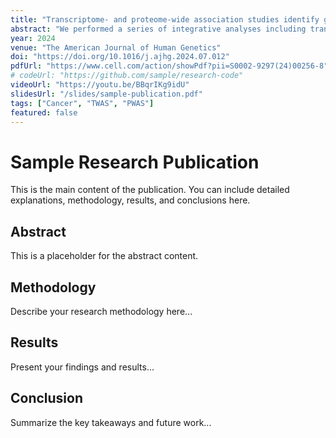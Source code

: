 ```yaml
---
title: "Transcriptome- and proteome-wide association studies identify genes associated with renal cell carcinoma"
abstract: "We performed a series of integrative analyses including transcriptome-wide association studies (TWASs) and proteome-wide association studies (PWASs) of renal cell carcinoma (RCC) to nominate and prioritize molecular targets for laboratory investigation. On the basis of a genome-wide association study (GWAS) of 29,020 affected individuals and 835,670 control individuals and prediction models trained in transcriptomic reference models, our TWAS across four kidney transcriptomes (GTEx kidney cortex, kidney tubules, TCGA-KIRC [The Cancer Genome Atlas kidney renal clear-cell carcinoma], and TCGA-KIRP [TCGA kidney renal papillary cell carcinoma]) identified 38 gene associations (false-discovery rate <5%) in at least two of four transcriptomic panels and identified 12 genes that were independent of GWAS susceptibility regions. Analyses combining TWAS associations across 48 tissues from GTEx identified associations that were replicable in tumor transcriptomes for 23 additional genes. Analyses by the two major histologic types (clear-cell RCC and papillary RCC) revealed subtype-specific associations, although at least three gene associations were common to both subtypes. PWAS identified 13 associated proteins, all mapping to GWAS-significant loci. TWAS-identified genes were enriched for active enhancer or promoter regions in RCC tumors and hypoxia-inducible factor binding sites in relevant cell lines. Using gene expression correlation, common cancers (breast and prostate) and RCC risk factors (e.g., hypertension and BMI) display genetic contributions shared with RCC. Our work identifies potential molecular targets for RCC susceptibility for downstream functional investigation."
year: 2024
venue: "The American Journal of Human Genetics"
doi: "https://doi.org/10.1016/j.ajhg.2024.07.012"
pdfUrl: "https://www.cell.com/action/showPdf?pii=S0002-9297(24)00256-8"
# codeUrl: "https://github.com/sample/research-code"
videoUrl: "https://youtu.be/BBqrIKg9idU"
slidesUrl: "/slides/sample-publication.pdf"
tags: ["Cancer", "TWAS", "PWAS"]
featured: false
---
```


# Sample Research Publication

This is the main content of the publication. You can include detailed explanations, methodology, results, and conclusions here.

## Abstract

This is a placeholder for the abstract content.

## Methodology

Describe your research methodology here...

## Results

Present your findings and results...

## Conclusion

Summarize the key takeaways and future work...